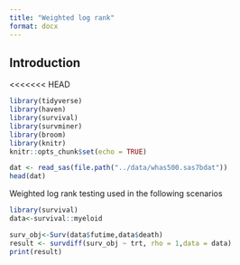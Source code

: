 ```yaml
---
title: "Weighted log rank"
format: docx
---
```


## Introduction

<<<<<<< HEAD
```r
library(tidyverse)
library(haven)
library(survival)
library(survminer)
library(broom)
library(knitr)
knitr::opts_chunk$set(echo = TRUE)

dat <- read_sas(file.path("../data/whas500.sas7bdat"))
head(dat)
```

Weighted log rank testing used in the following scenarios

```r
library(survival)
data<-survival::myeloid
```

```r
surv_obj<-Surv(data$futime,data$death)
result <- survdiff(surv_obj ~ trt, rho = 1,data = data)
print(result)
```

